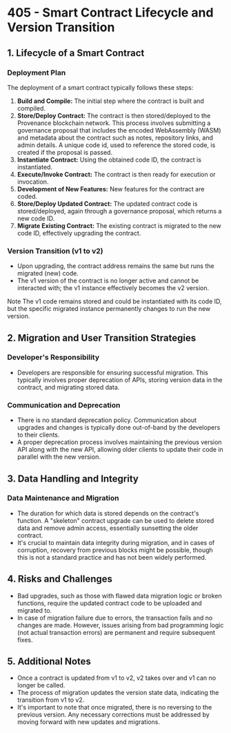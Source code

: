 # 405 - Smart Contract Lifecycle and Version Transition


<DocSubheader text="The typical lifecycle of a smart contract within the ecosystem, focusing on the transition process from version 1 (v1) to version 2 (v2), and the procedures and policies associated with this process." />

## 1. Lifecycle of a Smart Contract

### Deployment Plan

The deployment of a smart contract typically follows these steps:

1. **Build and Compile:** The initial step where the contract is built and compiled.
2. **Store/Deploy Contract:** The contract is then stored/deployed to the Provenance blockchain network. This process involves submitting a governance proposal that includes the encoded WebAssembly (WASM) and metadata about the contract such as notes, repository links, and admin details. A unique code id, used to reference the stored code, is created if the proposal is passed.
3. **Instantiate Contract:** Using the obtained code ID, the contract is instantiated.
4. **Execute/Invoke Contract:** The contract is then ready for execution or invocation.
5. **Development of New Features:** New features for the contract are coded.
6. **Store/Deploy Updated Contract:** The updated contract code is stored/deployed, again through a governance proposal, which returns a new code ID.
7. **Migrate Existing Contract:** The existing contract is migrated to the new code ID, effectively upgrading the contract.

### Version Transition (v1 to v2)

- Upon upgrading, the contract address remains the same but runs the migrated (new) code.
- The v1 version of the contract is no longer active and cannot be interacted with; the v1 instance effectively becomes the v2 version.

<p className="p-4 bg-sky-100 rounded-lg shadow-md max-w-xl m-auto">
  <span className="font-bold block text-xl border-0 border-b border-sky-200 pb-1 mb-1 border-solid">
    Note
  </span>
  The v1 code remains stored and could be instantiated with its code ID, but the
  specific migrated instance permanently changes to run the new version.
</p>

## 2. Migration and User Transition Strategies

### Developer's Responsibility

- Developers are responsible for ensuring successful migration. This typically involves proper deprecation of APIs, storing version data in the contract, and migrating stored data.

### Communication and Deprecation

- There is no standard deprecation policy. Communication about upgrades and changes is typically done out-of-band by the developers to their clients.
- A proper deprecation process involves maintaining the previous version API along with the new API, allowing older clients to update their code in parallel with the new version.

## 3. Data Handling and Integrity

### Data Maintenance and Migration

- The duration for which data is stored depends on the contract's function. A "skeleton" contract upgrade can be used to delete stored data and remove admin access, essentially sunsetting the older contract.
- It's crucial to maintain data integrity during migration, and in cases of corruption, recovery from previous blocks might be possible, though this is not a standard practice and has not been widely performed.

## 4. Risks and Challenges

- Bad upgrades, such as those with flawed data migration logic or broken functions, require the updated contract code to be uploaded and migrated to.
- In case of migration failure due to errors, the transaction fails and no changes are made. However, issues arising from bad programming logic (not actual transaction errors) are permanent and require subsequent fixes.

## 5. Additional Notes

- Once a contract is updated from v1 to v2, v2 takes over and v1 can no longer be called.
- The process of migration updates the version state data, indicating the transition from v1 to v2.
- It's important to note that once migrated, there is no reversing to the previous version. Any necessary corrections must be addressed by moving forward with new updates and migrations.
